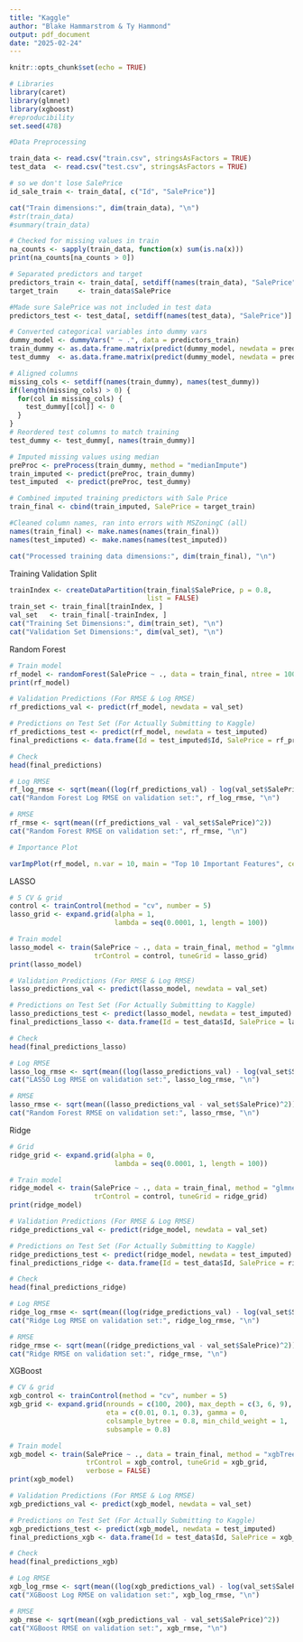 ---
title: "Kaggle"
author: "Blake Hammarstrom & Ty Hammond"
output: pdf_document
date: "2025-02-24"
---

```{r setup, include=FALSE}
knitr::opts_chunk$set(echo = TRUE)
```

```{r}
# Libraries
library(caret)
library(glmnet)
library(xgboost)
#reproducibility
set.seed(478)
```

```{r}
#Data Preprocessing

train_data <- read.csv("train.csv", stringsAsFactors = TRUE)
test_data  <- read.csv("test.csv", stringsAsFactors = TRUE)

# so we don't lose SalePrice
id_sale_train <- train_data[, c("Id", "SalePrice")]

cat("Train dimensions:", dim(train_data), "\n")
#str(train_data)
#summary(train_data)

# Checked for missing values in train
na_counts <- sapply(train_data, function(x) sum(is.na(x)))
print(na_counts[na_counts > 0])

# Separated predictors and target
predictors_train <- train_data[, setdiff(names(train_data), "SalePrice")]
target_train     <- train_data$SalePrice

#Made sure SalePrice was not included in test data 
predictors_test <- test_data[, setdiff(names(test_data), "SalePrice")]

# Converted categorical variables into dummy vars
dummy_model <- dummyVars(" ~ .", data = predictors_train)
train_dummy <- as.data.frame.matrix(predict(dummy_model, newdata = predictors_train))
test_dummy  <- as.data.frame.matrix(predict(dummy_model, newdata = predictors_test))

# Aligned columns
missing_cols <- setdiff(names(train_dummy), names(test_dummy))
if(length(missing_cols) > 0) {
  for(col in missing_cols) {
    test_dummy[[col]] <- 0
  }
}
# Reordered test columns to match training
test_dummy <- test_dummy[, names(train_dummy)]

# Imputed missing values using median 
preProc <- preProcess(train_dummy, method = "medianImpute")
train_imputed <- predict(preProc, train_dummy)
test_imputed  <- predict(preProc, test_dummy)

# Combined imputed training predictors with Sale Price
train_final <- cbind(train_imputed, SalePrice = target_train)

#Cleaned column names, ran into errors with MSZoningC (all)
names(train_final) <- make.names(names(train_final))
names(test_imputed) <- make.names(names(test_imputed))

cat("Processed training data dimensions:", dim(train_final), "\n")
```

Training Validation Split
```{r}
trainIndex <- createDataPartition(train_final$SalePrice, p = 0.8, 
                                  list = FALSE)
train_set <- train_final[trainIndex, ]
val_set   <- train_final[-trainIndex, ]
cat("Training Set Dimensions:", dim(train_set), "\n")
cat("Validation Set Dimensions:", dim(val_set), "\n")
```

Random Forest

```{r}
# Train model
rf_model <- randomForest(SalePrice ~ ., data = train_final, ntree = 100)
print(rf_model)

# Validation Predictions (For RMSE & Log RMSE)
rf_predictions_val <- predict(rf_model, newdata = val_set)

# Predictions on Test Set (For Actually Submitting to Kaggle)
rf_predictions_test <- predict(rf_model, newdata = test_imputed)
final_predictions <- data.frame(Id = test_imputed$Id, SalePrice = rf_predictions_test)

# Check
head(final_predictions)

# Log RMSE
rf_log_rmse <- sqrt(mean((log(rf_predictions_val) - log(val_set$SalePrice))^2))
cat("Random Forest Log RMSE on validation set:", rf_log_rmse, "\n")

# RMSE
rf_rmse <- sqrt(mean((rf_predictions_val - val_set$SalePrice)^2))
cat("Random Forest RMSE on validation set:", rf_rmse, "\n")

# Importance Plot

varImpPlot(rf_model, n.var = 10, main = "Top 10 Important Features", cex = 0.8)
```

LASSO

```{r}
# 5 CV & grid
control <- trainControl(method = "cv", number = 5)
lasso_grid <- expand.grid(alpha = 1, 
                          lambda = seq(0.0001, 1, length = 100))

# Train model
lasso_model <- train(SalePrice ~ ., data = train_final, method = "glmnet",
                     trControl = control, tuneGrid = lasso_grid)
print(lasso_model)

# Validation Predictions (For RMSE & Log RMSE)
lasso_predictions_val <- predict(lasso_model, newdata = val_set)

# Predictions on Test Set (For Actually Submitting to Kaggle)
lasso_predictions_test <- predict(lasso_model, newdata = test_imputed)
final_predictions_lasso <- data.frame(Id = test_data$Id, SalePrice = lasso_predictions_test)

# Check
head(final_predictions_lasso)

# Log RMSE
lasso_log_rmse <- sqrt(mean((log(lasso_predictions_val) - log(val_set$SalePrice))^2))
cat("LASSO Log RMSE on validation set:", lasso_log_rmse, "\n")

# RMSE
lasso_rmse <- sqrt(mean((lasso_predictions_val - val_set$SalePrice)^2))
cat("Random Forest RMSE on validation set:", lasso_rmse, "\n")
```

Ridge

```{r}
# Grid
ridge_grid <- expand.grid(alpha = 0, 
                          lambda = seq(0.0001, 1, length = 100))

# Train model
ridge_model <- train(SalePrice ~ ., data = train_final, method = "glmnet",
                     trControl = control, tuneGrid = ridge_grid)
print(ridge_model)

# Validation Predictions (For RMSE & Log RMSE)
ridge_predictions_val <- predict(ridge_model, newdata = val_set)

# Predictions on Test Set (For Actually Submitting to Kaggle)
ridge_predictions_test <- predict(ridge_model, newdata = test_imputed)
final_predictions_ridge <- data.frame(Id = test_data$Id, SalePrice = ridge_predictions_test)

# Check
head(final_predictions_ridge)

# Log RMSE
ridge_log_rmse <- sqrt(mean((log(ridge_predictions_val) - log(val_set$SalePrice))^2))
cat("Ridge Log RMSE on validation set:", ridge_log_rmse, "\n")

# RMSE
ridge_rmse <- sqrt(mean((ridge_predictions_val - val_set$SalePrice)^2))
cat("Ridge RMSE on validation set:", ridge_rmse, "\n")
```

XGBoost

```{r}
# CV & grid
xgb_control <- trainControl(method = "cv", number = 5)
xgb_grid <- expand.grid(nrounds = c(100, 200), max_depth = c(3, 6, 9),
                        eta = c(0.01, 0.1, 0.3), gamma = 0,
                        colsample_bytree = 0.8, min_child_weight = 1,
                        subsample = 0.8)

# Train model
xgb_model <- train(SalePrice ~ ., data = train_final, method = "xgbTree",
                   trControl = xgb_control, tuneGrid = xgb_grid, 
                   verbose = FALSE)
print(xgb_model)

# Validation Predictions (For RMSE & Log RMSE)
xgb_predictions_val <- predict(xgb_model, newdata = val_set)

# Predictions on Test Set (For Actually Submitting to Kaggle)
xgb_predictions_test <- predict(xgb_model, newdata = test_imputed)
final_predictions_xgb <- data.frame(Id = test_data$Id, SalePrice = xgb_predictions_test)

# Check
head(final_predictions_xgb)

# Log RMSE
xgb_log_rmse <- sqrt(mean((log(xgb_predictions_val) - log(val_set$SalePrice))^2))
cat("XGBoost Log RMSE on validation set:", xgb_log_rmse, "\n")

# RMSE
xgb_rmse <- sqrt(mean((xgb_predictions_val - val_set$SalePrice)^2))
cat("XGBoost RMSE on validation set:", xgb_rmse, "\n")
```